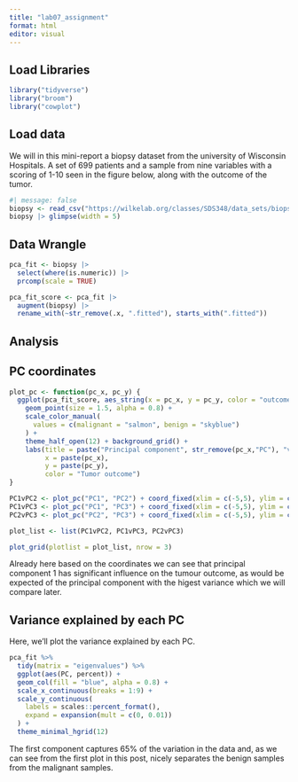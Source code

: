```yaml
---
title: "lab07_assignment"
format: html
editor: visual
---
```


## Load Libraries

```r
library("tidyverse")
library("broom")
library("cowplot")
```

## Load data

We will in this mini-report a biopsy dataset from the university of Wisconsin Hospitals. A set of 699 patients and a sample from nine variables with a scoring of 1-10 seen in the figure below, along with the outcome of the tumor.

```r
#| message: false
biopsy <- read_csv("https://wilkelab.org/classes/SDS348/data_sets/biopsy.csv")
biopsy |> glimpse(width = 5)
```

## Data Wrangle

```r
pca_fit <- biopsy |>
  select(where(is.numeric)) |>
  prcomp(scale = TRUE)
```

```r
pca_fit_score <- pca_fit |>
  augment(biopsy) |>
  rename_with(~str_remove(.x, ".fitted"), starts_with(".fitted"))
```

## Analysis

## PC coordinates

```r
plot_pc <- function(pc_x, pc_y) {
  ggplot(pca_fit_score, aes_string(x = pc_x, y = pc_y, color = "outcome")) +
    geom_point(size = 1.5, alpha = 0.8) +
    scale_color_manual(
      values = c(malignant = "salmon", benign = "skyblue")
    ) +
    theme_half_open(12) + background_grid() +
    labs(title = paste("Principal component", str_remove(pc_x,"PC"), "vs", "Principal component", str_remove(pc_y,"PC")),
         x = paste(pc_x),
         y = paste(pc_y),
         color = "Tumor outcome")
}
```

```r
PC1vPC2 <- plot_pc("PC1", "PC2") + coord_fixed(xlim = c(-5,5), ylim = c(-3,5))
PC1vPC3 <- plot_pc("PC1", "PC3") + coord_fixed(xlim = c(-5,5), ylim = c(-3,5))
PC2vPC3 <- plot_pc("PC2", "PC3") + coord_fixed(xlim = c(-5,5), ylim = c(-3,5))

plot_list <- list(PC1vPC2, PC1vPC3, PC2vPC3)

plot_grid(plotlist = plot_list, nrow = 3)
```

Already here based on the coordinates we can see that principal component 1 has significant influence on the tumour outcome, as would be expected of the principal component with the higest variance which we will compare later.

## Variance explained by each PC

Here, we’ll plot the variance explained by each PC.

```r
pca_fit %>%
  tidy(matrix = "eigenvalues") %>%
  ggplot(aes(PC, percent)) +
  geom_col(fill = "blue", alpha = 0.8) +
  scale_x_continuous(breaks = 1:9) +
  scale_y_continuous(
    labels = scales::percent_format(),
    expand = expansion(mult = c(0, 0.01))
  ) +
  theme_minimal_hgrid(12)
```

The first component captures 65% of the variation in the data and, as we can see from the first plot in this post, nicely separates the benign samples from the malignant samples.
